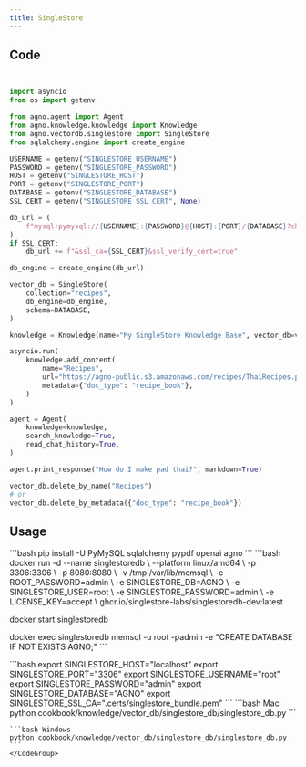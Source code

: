 ```yaml
---
title: SingleStore 
---
```


## Code

```python cookbook/knowledge/vector_db/singlestore_db/singlestore_db.py


import asyncio
from os import getenv

from agno.agent import Agent
from agno.knowledge.knowledge import Knowledge
from agno.vectordb.singlestore import SingleStore
from sqlalchemy.engine import create_engine

USERNAME = getenv("SINGLESTORE_USERNAME")
PASSWORD = getenv("SINGLESTORE_PASSWORD")
HOST = getenv("SINGLESTORE_HOST")
PORT = getenv("SINGLESTORE_PORT")
DATABASE = getenv("SINGLESTORE_DATABASE")
SSL_CERT = getenv("SINGLESTORE_SSL_CERT", None)

db_url = (
    f"mysql+pymysql://{USERNAME}:{PASSWORD}@{HOST}:{PORT}/{DATABASE}?charset=utf8mb4"
)
if SSL_CERT:
    db_url += f"&ssl_ca={SSL_CERT}&ssl_verify_cert=true"

db_engine = create_engine(db_url)

vector_db = SingleStore(
    collection="recipes",
    db_engine=db_engine,
    schema=DATABASE,
)

knowledge = Knowledge(name="My SingleStore Knowledge Base", vector_db=vector_db)

asyncio.run(
    knowledge.add_content(
        name="Recipes",
        url="https://agno-public.s3.amazonaws.com/recipes/ThaiRecipes.pdf",
        metadata={"doc_type": "recipe_book"},
    )
)

agent = Agent(
    knowledge=knowledge,
    search_knowledge=True,
    read_chat_history=True,
)

agent.print_response("How do I make pad thai?", markdown=True)

vector_db.delete_by_name("Recipes")
# or
vector_db.delete_by_metadata({"doc_type": "recipe_book"})
```

## Usage

<Steps>
  <Snippet file="create-venv-step.mdx" />

  <Step title="Install libraries">
    ```bash
    pip install -U PyMySQL sqlalchemy pypdf openai agno
    ```
  </Step>

  <Step title="Run SingleStore">
    ```bash
   docker run -d --name singlestoredb \
  --platform linux/amd64 \
  -p 3306:3306 \
  -p 8080:8080 \
  -v /tmp:/var/lib/memsql \
  -e ROOT_PASSWORD=admin \
  -e SINGLESTORE_DB=AGNO \
  -e SINGLESTORE_USER=root \
  -e SINGLESTORE_PASSWORD=admin \
  -e LICENSE_KEY=accept \
  ghcr.io/singlestore-labs/singlestoredb-dev:latest

docker start singlestoredb

docker exec singlestoredb memsql -u root -padmin -e "CREATE DATABASE IF NOT EXISTS AGNO;" 
    ```
  </Step>

  <Step title="Set environment variables">
    ```bash
    export SINGLESTORE_HOST="localhost"
    export SINGLESTORE_PORT="3306"
    export SINGLESTORE_USERNAME="root"
    export SINGLESTORE_PASSWORD="admin"
    export SINGLESTORE_DATABASE="AGNO"
    export SINGLESTORE_SSL_CA=".certs/singlestore_bundle.pem"
    ```
  </Step>


  <Step title="Run Agent">
    <CodeGroup>
    ```bash Mac
    python cookbook/knowledge/vector_db/singlestore_db/singlestore_db.py
    ```

    ```bash Windows
    python cookbook/knowledge/vector_db/singlestore_db/singlestore_db.py
    ```
    </CodeGroup>
  </Step>
</Steps>